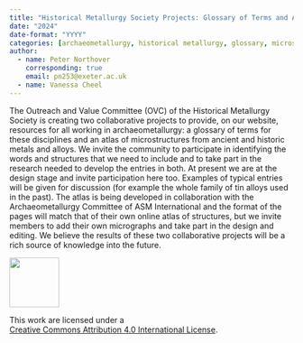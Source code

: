 ```yaml
---
title: "Historical Metallurgy Society Projects: Glossary of Terms and Atlas of Microstructures"
date: "2024"
date-format: "YYYY"
categories: [archaeometallurgy, historical metallurgy, glossary, microstructure atlas]
author: 
  - name: Peter Northover
    corresponding: true
    email: pn253@exeter.ac.uk
  - name: Vanessa Cheel
---
```


The Outreach and Value Committee (OVC) of the Historical Metallurgy Society is creating two collaborative projects to provide, on our website, resources for all working in archaeometallurgy: a glossary of terms for these disciplines and an atlas of microstructures from ancient and historic metals and alloys. We invite the community to participate in identifying the words and structures that we need to include and to take part in the research needed to develop the entries in both. At present we are at the design stage and invite participation here too.  Examples of typical entries will be given for discussion (for example the whole family of tin alloys used in the past). The atlas is being developed in collaboration with the Archaeometallurgy Committee of ASM International and the format of the pages will match that of their own online atlas of structures, but we invite members to add their own micrographs and take part in the design and editing. We believe the results of these two collaborative projects will be a rich source of knowledge into the future.

::: {layout="[ 20 , 85 ]"}

::: {#column-image}
[![](https://i.creativecommons.org/l/by/4.0/88x31.png){width=88}](http://creativecommons.org/licenses/by/4.0/)
:::

::: {#column-text}
This work are licensed under a<br>[Creative Commons Attribution 4.0 International License](https://creativecommons.org/licenses/by/4.0/).
:::

:::
